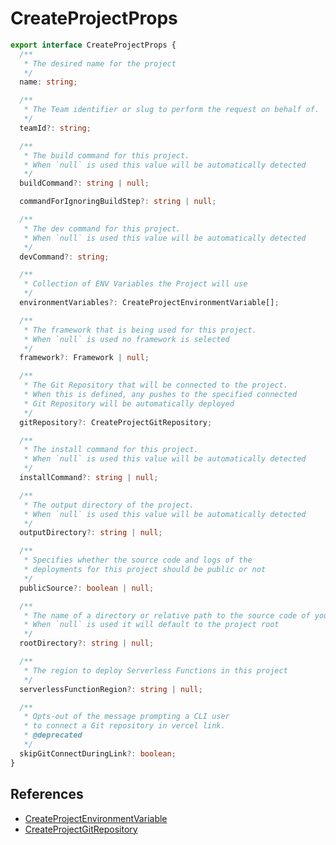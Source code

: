 # CreateProjectProps

```typescript
export interface CreateProjectProps {
  /**
   * The desired name for the project
   */
  name: string;

  /**
   * The Team identifier or slug to perform the request on behalf of.
   */
  teamId?: string;

  /**
   * The build command for this project.
   * When `null` is used this value will be automatically detected
   */
  buildCommand?: string | null;

  commandForIgnoringBuildStep?: string | null;

  /**
   * The dev command for this project.
   * When `null` is used this value will be automatically detected
   */
  devCommand?: string;

  /**
   * Collection of ENV Variables the Project will use
   */
  environmentVariables?: CreateProjectEnvironmentVariable[];

  /**
   * The framework that is being used for this project.
   * When `null` is used no framework is selected
   */
  framework?: Framework | null;

  /**
   * The Git Repository that will be connected to the project.
   * When this is defined, any pushes to the specified connected
   * Git Repository will be automatically deployed
   */
  gitRepository?: CreateProjectGitRepository;

  /**
   * The install command for this project.
   * When `null` is used this value will be automatically detected
   */
  installCommand?: string | null;

  /**
   * The output directory of the project.
   * When `null` is used this value will be automatically detected
   */
  outputDirectory?: string | null;

  /**
   * Specifies whether the source code and logs of the
   * deployments for this project should be public or not
   */
  publicSource?: boolean | null;

  /**
   * The name of a directory or relative path to the source code of your project.
   * When `null` is used it will default to the project root
   */
  rootDirectory?: string | null;

  /**
   * The region to deploy Serverless Functions in this project
   */
  serverlessFunctionRegion?: string | null;

  /**
   * Opts-out of the message prompting a CLI user
   * to connect a Git repository in vercel link.
   * @deprecated
   */
  skipGitConnectDuringLink?: boolean;
}
```

## References

- [CreateProjectEnvironmentVariable](/docs/types/projects/CreateProjectEnvironmentVariable)
- [CreateProjectGitRepository](/docs/types/projects/CreateProjectGitRepository)

